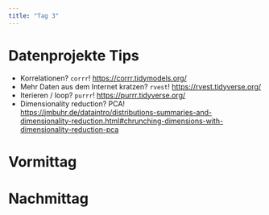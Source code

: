 ```yaml
---
title: "Tag 3"
---
```


# Datenprojekte Tips

- Korrelationen? `corrr`!
  <https://corrr.tidymodels.org/>
- Mehr Daten aus dem Internet kratzen? `rvest`!
  <https://rvest.tidyverse.org/>
- Iterieren / loop? `purrr`!
  <https://purrr.tidyverse.org/>
- Dimensionality reduction? PCA!
  <https://jmbuhr.de/dataintro/distributions-summaries-and-dimensionality-reduction.html#chrunching-dimensions-with-dimensionality-reduction-pca>

# Vormittag

# Nachmittag


